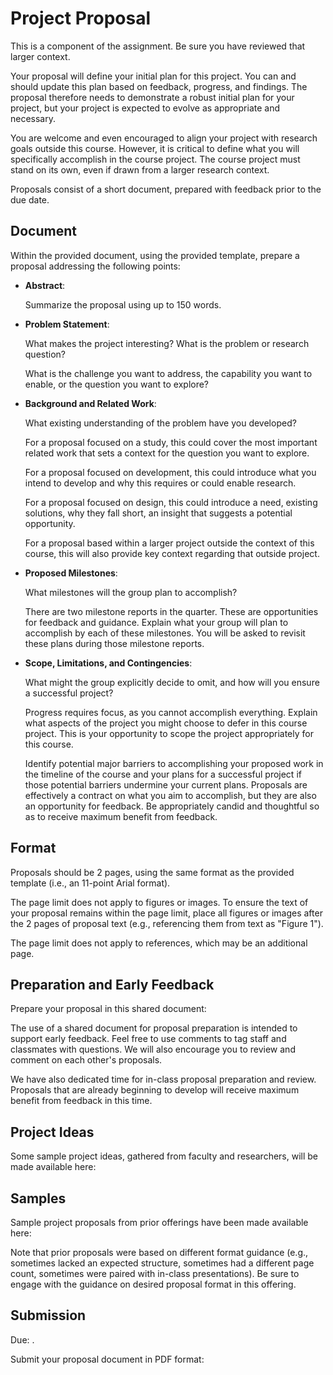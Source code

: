 
# Project Proposal

This is a component of the <SiteLink linkKey={SiteLinks.assignmentsProjectTop}/> assignment.
Be sure you have reviewed that larger context.

Your proposal will define your initial plan for this project.
You can and should update this plan based on feedback, progress, and findings.
The proposal therefore needs to demonstrate a robust initial plan for your project,
but your project is expected to evolve as appropriate and necessary.

You are welcome and even encouraged to align your project with research goals outside this course.
However, it is critical to define what you will specifically accomplish in the course project.
The course project must stand on its own, even if drawn from a larger research context.

Proposals consist of a short document, prepared with feedback prior to the due date.

## Document

Within the provided document, using the provided template, prepare a proposal addressing the following points:

- **Abstract**:

  Summarize the proposal using up to 150 words.

- **Problem Statement**:

  What makes the project interesting? What is the problem or research question?

  What is the challenge you want to address, the capability you want to enable, or the question you want to explore?

- **Background and Related Work**:

  What existing understanding of the problem have you developed?

  For a proposal focused on a study, this could cover the most important related work that sets a context for the question you want to explore.

  For a proposal focused on development, this could introduce what you intend to develop and why this requires or could enable research.

  For a proposal focused on design, this could introduce a need, existing solutions, why they fall short, an insight that suggests a potential opportunity.

  For a proposal based within a larger project outside the context of this course, this will also provide key context regarding that outside project.

- **Proposed Milestones**:

  What milestones will the group plan to accomplish?

  There are two milestone reports in the quarter. These are opportunities for feedback and guidance. Explain what your group will plan to accomplish by each of these milestones. You will be asked to revisit these plans during those milestone reports.

- **Scope, Limitations, and Contingencies**:

  What might the group explicitly decide to omit, and how will you ensure a successful project?

  Progress requires focus, as you cannot accomplish everything.
  Explain what aspects of the project you might choose to defer in this course project.
  This is your opportunity to scope the project appropriately for this course.

  Identify potential major barriers to accomplishing your proposed work in the timeline of the course
  and your plans for a successful project if those potential barriers undermine your current plans.
  Proposals are effectively a contract on what you aim to accomplish, but they are also an opportunity for feedback.
  Be appropriately candid and thoughtful so as to receive maximum benefit from feedback.

## Format

Proposals should be 2 pages, using the same format as the provided template (i.e., an 11-point Arial format).

The page limit does not apply to figures or images.
To ensure the text of your proposal remains within the page limit,
place all figures or images after the 2 pages of proposal text (e.g., referencing them from text as "Figure 1").

The page limit does not apply to references, which may be an additional page.

## Preparation and Early Feedback

Prepare your proposal in this shared document:

<CourseDataLink outerComponent="p" linkKey={courseData.linkDriveProposalDocument} />

The use of a shared document for proposal preparation is intended to support early feedback.
Feel free to use comments to tag staff and classmates with questions.
We will also encourage you to review and comment on each other's proposals.

We have also dedicated time for in-class proposal preparation and review.
Proposals that are already beginning to develop will receive maximum benefit from feedback in this time.

## Project Ideas

Some sample project ideas, gathered from faculty and researchers, will be made available here:

<CourseDataLink outerComponent="p" linkKey={courseData.linkCanvasDiscussionProjectIdeas} />

## Samples

Sample project proposals from prior offerings have been made available here:

<CourseDataLink outerComponent="p" linkKey={courseData.linkCanvasProjectProposalSamples} />

Note that prior proposals were based on different format guidance
(e.g., sometimes lacked an expected structure, sometimes had a different page count, sometimes were paired with in-class presentations).
Be sure to engage with the guidance on desired proposal format in this offering.

## Submission

Due: <AssignmentDueDateTime assignmentKey={calendarData.assignments.projectProposal} />.

Submit your proposal document in PDF format:

<AssignmentSubmitCanvasLink outerComponent="p" assignmentKey={calendarData.assignments.projectProposal} />
